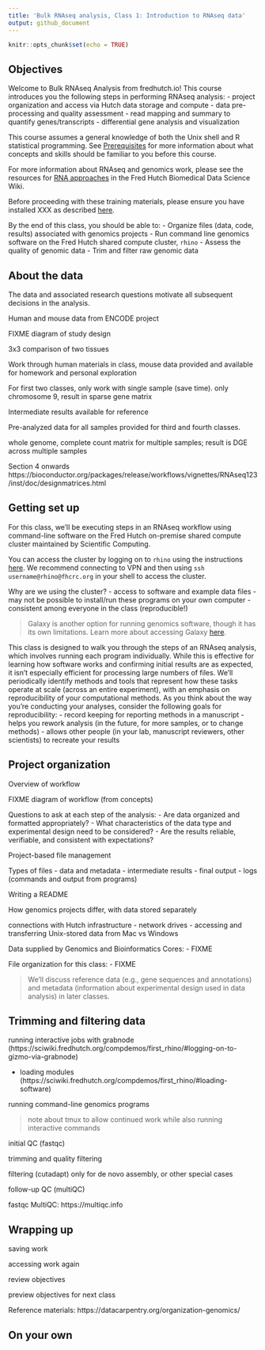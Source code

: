 ```yaml
---
title: 'Bulk RNAseq analysis, Class 1: Introduction to RNAseq data'
output: github_document
---
```


<!--class1.md is generated from class1.Rmd. Please edit that file -->

```r
knitr::opts_chunk$set(echo = TRUE)
```

## Objectives

Welcome to Bulk RNAseq Analysis from fredhutch.io!
This course introduces you the following steps in performing RNAseq analysis:
- project organization and access via Hutch data storage and compute
- data pre-processing and quality assessment
- read mapping and summary to quantify genes/transcripts
- differential gene analysis and visualization

This course assumes a general knowledge of both the Unix shell and R statistical programming.
See [Prerequisites](../README#prerequisites) for more information about what concepts and skills should be familiar to you before this course.

For more information about RNAseq and genomics work, 
please see the resources for [RNA approaches](https://sciwiki.fredhutch.org/generation/datagen_rnaApproaches) 
in the Fred Hutch Biomedical Data Science Wiki.

Before proceeding with these training materials,
please ensure you have installed XXX as described [here](http://www.fredhutch.io/software/).

By the end of this class, you should be able to:
- Organize files (data, code, results) associated with genomics projects
- Run command line genomics software on the Fred Hutch shared compute cluster, `rhino`
- Assess the quality of genomic data
- Trim and filter raw genomic data 

## About the data

The data and associated research questions motivate all subsequent decisions in the analysis.

Human and mouse data from ENCODE project

FIXME diagram of study design

3x3 comparison of two tissues

Work through human materials in class,
mouse data provided and available for homework and personal exploration

For first two classes,
only work with single sample (save time).
only chromosome 9, result in sparse gene matrix

Intermediate results available for reference

Pre-analyzed data for all samples provided for third and fourth classes.

whole genome, complete count matrix for multiple samples; result is DGE across multiple samples

Section 4 onwards 
https://bioconductor.org/packages/release/workflows/vignettes/RNAseq123/inst/doc/designmatrices.html

## Getting set up

For this class,
we'll be executing steps in an RNAseq workflow using command-line software on the Fred Hutch on-premise shared compute cluster maintained by Scientific Computing.

You can access the cluster by logging on to `rhino` using the instructions [here](https://sciwiki.fredhutch.org/compdemos/first_rhino/).
We recommend connecting to VPN and then using `ssh username@rhino@fhcrc.org` in your shell to access the cluster.

Why are we using the cluster?
- access to software and example data files
- may not be possible to install/run these programs on your own computer
- consistent among everyone in the class (reproducible!)

> Galaxy is another option for running genomics software,
> though it has its own limitations.
> Learn more about accessing Galaxy [here](https://sciwiki.fredhutch.org/compdemos/galaxy-on-prem/).

This class is designed to walk you through the steps of an RNAseq analysis,
which involves running each program individually.
While this is effective for learning how software works and confirming initial results are as expected,
it isn't especially efficient for processing large numbers of files.
We'll periodically identify methods and tools that represent how these tasks operate at scale (across an entire experiment),
with an emphasis on reproducibility of your computational methods.
As you think about the way you're conducting your analyses,
consider the following goals for reproducibility:
- record keeping for reporting methods in a manuscript
- helps you rework analysis (in the future, for more samples, or to change methods)
- allows other people (in your lab, manuscript reviewers, other scientists) to recreate your results

## Project organization

Overview of workflow

FIXME diagram of workflow (from concepts)

Questions to ask at each step of the analysis:
- Are data organized and formatted appropriately?
- What characteristics of the data type and experimental design need to be considered?
- Are the results reliable, verifiable, and consistent with expectations?

Project-based file management

Types of files
- data and metadata
- intermediate results
- final output
- logs (commands and output from programs)

Writing a README

How genomics projects differ, with data stored separately

connections with Hutch infrastructure
- network drives
- accessing and transferring Unix-stored data from Mac vs Windows

Data supplied by Genomics and Bioinformatics Cores:
- FIXME

File organization for this class:
- FIXME

> We'll discuss reference data (e.g., gene sequences and annotations)
> and metadata (information about experimental design used in data analysis)
> in later classes.

## Trimming and filtering data

running interactive jobs with grabnode (https://sciwiki.fredhutch.org/compdemos/first_rhino/#logging-on-to-gizmo-via-grabnode)

- loading modules (https://sciwiki.fredhutch.org/compdemos/first_rhino/#loading-software)

running command-line genomics programs

> note about tmux to allow continued work while also running interactive commands

initial QC (fastqc)

trimming and quality filtering

filtering (cutadapt)
only for de novo assembly, or other special cases

follow-up QC (multiQC)

fastqc
MultiQC: https://multiqc.info

## Wrapping up

saving work

accessing work again

review objectives

preview objectives for next class

Reference materials:
https://datacarpentry.org/organization-genomics/

## On your own

